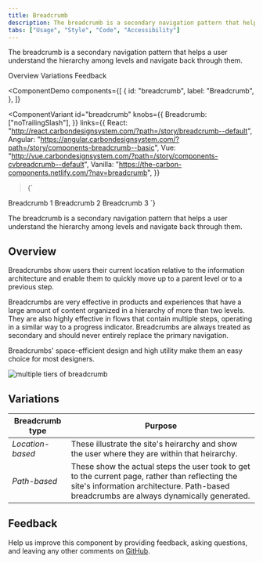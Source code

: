 ```yaml
---
title: Breadcrumb
description: The breadcrumb is a secondary navigation pattern that helps a user understand the hierarchy among levels and navigate back through them.
tabs: ["Usage", "Style", "Code", "Accessibility"]
---
```


<PageDescription>

The breadcrumb is a secondary navigation pattern that helps a user understand the hierarchy among levels and navigate back through them.

</PageDescription>

<AnchorLinks>

<AnchorLink>Overview</AnchorLink>
<AnchorLink>Variations</AnchorLink>
<AnchorLink>Feedback</AnchorLink>

</AnchorLinks>

<ComponentDemo
  components={[
    {
      id: "breadcrumb",
      label: "Breadcrumb",
    },
  ]}
>
  <ComponentVariant
    id="breadcrumb"
    knobs={{
      Breadcrumb: ["noTrailingSlash"],
    }}
    links={{
      React:
        "http://react.carbondesignsystem.com/?path=/story/breadcrumb--default",
      Angular:
        "https://angular.carbondesignsystem.com/?path=/story/components-breadcrumb--basic",
      Vue:
        "http://vue.carbondesignsystem.com/?path=/story/components-cvbreadcrumb--default",
      Vanilla: "https://the-carbon-components.netlify.com/?nav=breadcrumb",
    }}
  >{`
<Breadcrumb>
  <BreadcrumbItem href="/">Breadcrumb 1</BreadcrumbItem>
  <BreadcrumbItem href="/">Breadcrumb 2</BreadcrumbItem>
  <BreadcrumbItem isCurrentPage href="/">Breadcrumb 3</BreadcrumbItem>
</Breadcrumb>
`}</ComponentVariant>
</ComponentDemo>

The breadcrumb is a secondary navigation pattern that helps a user understand the hierarchy among levels and navigate back through them.

## Overview

Breadcrumbs show users their current location relative to the information architecture and enable them to quickly move up to a parent level or to a previous step.

Breadcrumbs are very effective in products and experiences that have a large amount of content organized in a hierarchy of more than two levels. They are also highly effective in flows that contain multiple steps, operating in a similar way to a progress indicator. Breadcrumbs are always treated as secondary and should never entirely replace the primary navigation.

Breadcrumbs' space-efficient design and high utility make them an easy choice for most designers.

<Row>
<Column colLg={8}>

![multiple tiers of breadcrumb](images/breadcrumb-usage-1.png)

</Column>
</Row>

## Variations

| Breadcrumb type  | Purpose                                                                                                                                                                                    |
| ---------------- | ------------------------------------------------------------------------------------------------------------------------------------------------------------------------------------------ |
| _Location-based_ | These illustrate the site's heirarchy and show the user where they are within that heirarchy.                                                                                              |
| _Path-based_     | These show the actual steps the user took to get to the current page, rather than reflecting the site's information architecture. Path-based breadcrumbs are always dynamically generated. |

## Feedback

Help us improve this component by providing feedback, asking questions, and leaving any other comments on [GitHub](https://github.com/carbon-design-system/carbon-website/issues/new?assignees=&labels=feedback&template=feedback.md).
